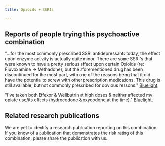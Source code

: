 ---
title: Opioids + SSRIs

---

## Reports of people trying this psychoactive combination

"...for the most commonly prescribed SSRI antidepressants today, the effect upon enzyme activity is actually quite minor. There are some SSRI's that were known to have a pretty serious effect upon certain Opioids (re: Fluvoxamine -> Methadone), but the aforementioned drug has been discontinued for the most part, with one of the reasons being that it did have the potential to screw with other prescription medications. This drug is still available, but not commonly prescribed for obvious reasons." [Bluelight](https://bluelight.org/xf/threads/is-morphine-opium-affected-by-ssris-snris.862619/).

"I've taken both Effexor & Wellbutrin at high doses & neither affected my opiate use/its effects (hydrocodone & oxycodone at the time)." [Bluelight](https://bluelight.org/xf/threads/is-morphine-opium-affected-by-ssris-snris.862619/).

## Related research publications

We are yet to identify a research publication reporting on this combination. If you know of a publication that demonstrates the risk rating of this combination, please share the publication with us.



